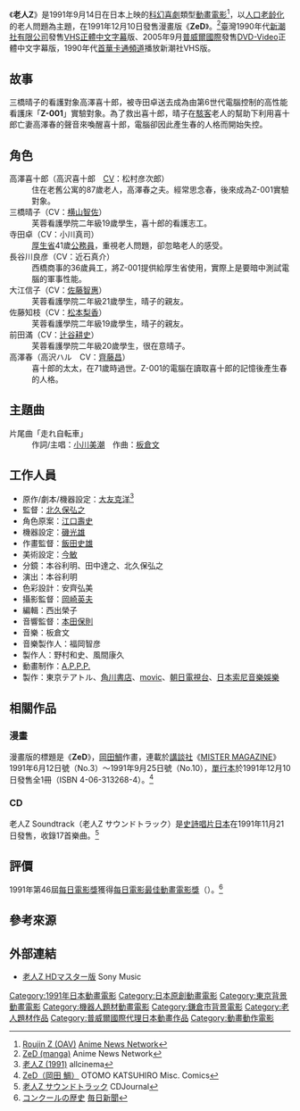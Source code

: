 {{Infobox animanga/Headerofja
|title= 老人Z
|image= 老人Z.jpg
|size= 266px
|caption= 
|japanese= 老人Z
|english= ROUJIN-Z
|kana= ろうじんゼット
|romaji= Rōjin Zetto
|genre= [[科幻|科幻]]、[[喜劇|喜劇]]
}}
{{Infobox animanga/Movie
|標題= 
|總導演= 
|導演= [[北久保弘之|北久保弘之]]
|原案=
|原作=[[大友克洋|大友克洋]]
|腳本=大友克洋
|人物設定=[[江口壽史|江口壽史]]
|機械設定= 大友克洋
|音樂=[[板倉文|板倉文]]
|音樂製作=
|動畫製作= [[A.P.P.P.|A.P.P.P.]]
|製作= 東京テアトル、[[角川書店|角川書店]]、[[movic|movic]]、[[朝日電視台|朝日電視台]]、[[日本索尼音樂娛樂|日本索尼音樂娛樂]]
|代理發行= {{flagicon|ROC}} [[新潮社有限公司|新潮社有限公司]]（[[VHS|VHS]]）、[[普威爾國際|普威爾國際]]（[[DVD-Video|DVD]]）
|其他代理發行={{flagicon|USA}} Funimation<br>{{flagicon|UK}}{{flagicon|AUS}} Manga Entertainment
|影片發行= 
|其他影片發行=
|上映日= 1991年9月14日
|片長= 80分
|其他= [[首華卡通頻道|首華卡通頻道]]播放新潮社VHS版
}}
{{Infobox animanga/Manga
|標題= ZeD
|作者= 大友克洋
|作畫= 岡田鯛
|出版社= {{flagicon|JPN}} [[講談社|講談社]]
|其他出版社= {{flagicon|France}} Glenat
|連載雜誌= {{flagicon|JPN}} [[MISTER_MAGAZINE|MISTER MAGAZINE]]
|label= {{flagicon|JPN}} KC Deluxe
|網路= 
|發售日= 1991年12月10日
|開始= 1991年6月12日號
|結束= 1991年9月25日號
|冊數= 全1卷
|話數= 全8話
|其他= 
}}
{{Infobox animanga/Footerofja}}
《'''老人Z'''》是1991年9月14日在日本上映的[[科幻喜劇|科幻喜劇]]類型[[動畫電影|動畫電影]]<ref>[http://www.animenewsnetwork.com/encyclopedia/anime.php?id=329 Roujin Z (OAV)] {{Wayback|url=http://www.animenewsnetwork.com/encyclopedia/anime.php?id=329 |date=20210501015443 }}[[Anime_News_Network|Anime News Network]]{{en}}</ref>，以[[人口老龄化|人口老龄化]]的老人問題為主題，在1991年12月10日發售漫畫版《'''ZeD'''》。<ref>[http://www.animenewsnetwork.com/encyclopedia/manga.php?id=8283 ZeD (manga)] {{Wayback|url=http://www.animenewsnetwork.com/encyclopedia/manga.php?id=8283 |date=20201207070543 }}Anime News Network{{en}}</ref>臺灣1990年代[[新潮社有限公司|新潮社有限公司]]發售[[VHS|VHS]][[正體中文|正體中文]][[字幕|字幕]]版、2005年9月[[普威爾國際|普威爾國際]]發售[[DVD-Video|DVD-Video]]正體中文字幕版，1990年代[[首華卡通頻道|首華卡通頻道]]播放新潮社VHS版。

==故事==
三橋晴子的看護對象高澤喜十郎，被寺田卓送去成為由第6世代電腦控制的高性能看護床「'''Z-001'''」實驗對象。為了救出喜十郎，晴子在[[駭客|駭客]]老人的幫助下利用喜十郎亡妻高澤春的聲音來喚醒喜十郎，電腦卻因此產生春的人格而開始失控。

==角色==
;高澤喜十郎（高沢喜十郎　[[聲優|CV]]：松村彦次郎）
:住在老舊公寓的87歲老人，高澤春之夫。經常思念春，後來成為Z-001實驗對象。
;三橋晴子（CV：[[横山智佐|横山智佐]]）
:芙蓉看護學院二年級19歲學生，喜十郎的看護志工。
;寺田卓（CV：小川真司）
:[[厚生省|厚生省]]41歲[[公務員|公務員]]，重視老人問題，卻忽略老人的感受。
;長谷川良彦（CV：近石真介）
:西橋商事的36歲員工，將Z-001提供給厚生省使用，實際上是要暗中測試電腦的軍事性能。
;大江信子（CV：[[佐藤智惠|佐藤智惠]]）
:芙蓉看護學院二年級21歲學生，晴子的親友。
;佐藤知枝（CV：[[松本梨香|松本梨香]]）
:芙蓉看護學院二年級19歲學生，晴子的親友。
;前田滿（CV：[[辻谷耕史|辻谷耕史]]）
:芙蓉看護學院二年級20歲學生，很在意晴子。
;高澤春（高沢ハル　CV：[[齊藤昌|齊藤昌]]）
:喜十郎的太太，在71歲時過世。Z-001的電腦在讀取喜十郎的記憶後產生春的人格。

==主題曲==
;片尾曲「走れ自転車」
:作詞/主唱：[[小川美潮|小川美潮]]　作曲：[[板倉文|板倉文]]

==工作人員==
*原作/劇本/機器設定：[[大友克洋|大友克洋]]<ref>[http://www.allcinema.net/prog/show_c.php?num_c=151494 老人Z (1991)] {{Wayback|url=http://www.allcinema.net/prog/show_c.php?num_c=151494 |date=20160916194539 }}allcinema{{ja}}</ref>
*監督：[[北久保弘之|北久保弘之]]
*角色原案：[[江口壽史|江口壽史]]
*機器設定：[[磯光雄|磯光雄]]
*作畫監督：[[飯田史雄|飯田史雄]]
*美術設定：[[今敏|今敏]]
*分鏡：本谷利明、田中達之、北久保弘之
*演出：本谷利明
*色彩設計：安齊弘美
*攝影監督：[[岡崎英夫|岡崎英夫]]
*編輯：西出榮子
*音響監督：[[本田保則|本田保則]]
*音樂：板倉文
*音樂製作人：福岡智彦
*製作人：野村和史、風間康久
*動畫制作：[[A.P.P.P.|A.P.P.P.]]
*製作：東京テアトル、[[角川書店|角川書店]]、[[movic|movic]]、[[朝日電視台|朝日電視台]]、[[日本索尼音樂娛樂|日本索尼音樂娛樂]]

==相關作品==
===漫畫===
漫畫版的標題是《'''ZeD'''》，[[岡田鯛|岡田鯛]]作畫，連載於[[講談社|講談社]]《[[MISTER_MAGAZINE|MISTER MAGAZINE]]》1991年6月12日號（No.3）～1991年9月25日號（No.10），[[單行本|單行本]]於1991年12月10日發售全1冊（ISBN 4-06-313268-4）。<ref>[http://www.interq.or.jp/blue/junya/appleparadise/html/okmiscs/ok-wri-zed.html ZeD（岡田 鯛）] {{Wayback|url=http://www.interq.or.jp/blue/junya/appleparadise/html/okmiscs/ok-wri-zed.html |date=20160402114750 }}OTOMO KATSUHIRO Misc. Comics{{ja}}</ref>

===CD===
老人Z Soundtrack（老人Z サウンドトラック）是[[史詩唱片日本|史詩唱片日本]]在1991年11月21日發售，收錄17首樂曲。<ref>[http://artist.cdjournal.com/d/-/1192010519 老人Z サウンドトラック] {{Wayback|url=http://artist.cdjournal.com/d/-/1192010519 |date=20160313201813 }}CDJournal{{ja}}</ref>

==評價==
1991年第46屆[[每日電影獎|每日電影獎]]獲得[[每日電影最佳動畫電影獎|每日電影最佳動畫電影獎]]（{{lang|ja|毎日映画コンクールアニメーション映画賞}}）。<ref>[http://mainichi.jp/enta/cinema/mfa/etc/history/46.html コンクールの歴史] {{Wayback|url=http://mainichi.jp/enta/cinema/mfa/etc/history/46.html |date=20191028075205 }}[[毎日新聞|毎日新聞]]{{ja}}</ref>

==參考來源==
<references />

==外部連結==
*[http://www.sonymusic.co.jp/Animation/roujinz/index.html 老人Z HDマスター版] {{Wayback|url=http://www.sonymusic.co.jp/Animation/roujinz/index.html |date=20170305005901 }}Sony Music{{ja}}

{{每日电影奖动画电影奖}}

{{DEFAULTSORT:Roujin Z}}
[[Category:1991年日本動畫電影|Category:1991年日本動畫電影]]
[[Category:日本原創動畫電影|Category:日本原創動畫電影]]
[[Category:東京背景動畫電影|Category:東京背景動畫電影]]
[[Category:機器人題材動畫電影|Category:機器人題材動畫電影]]
[[Category:鎌倉市背景電影|Category:鎌倉市背景電影]]
[[Category:老人題材作品|Category:老人題材作品]]
[[Category:普威爾國際代理日本動畫作品|Category:普威爾國際代理日本動畫作品]]
[[Category:動畫動作電影|Category:動畫動作電影]]